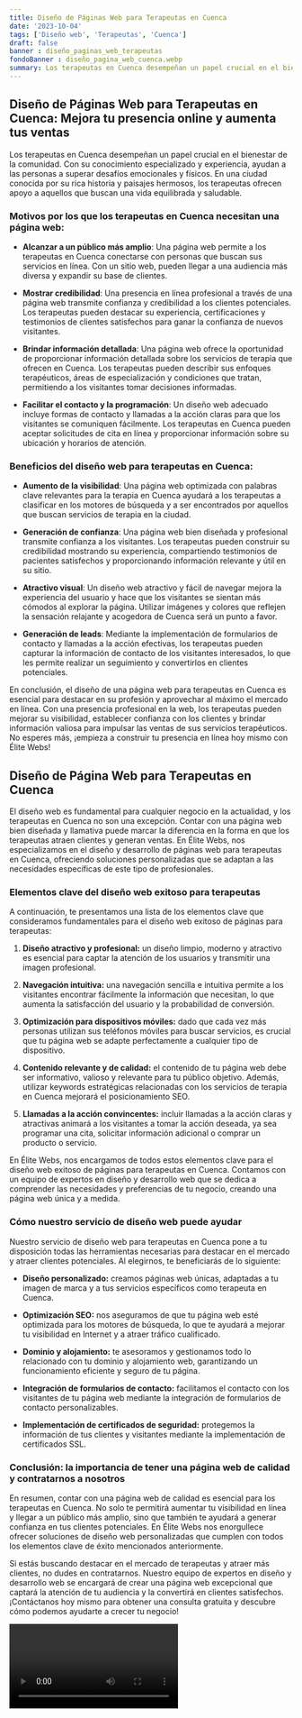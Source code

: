 ```yaml
---
title: Diseño de Páginas Web para Terapeutas en Cuenca
date: '2023-10-04'
tags: ['Diseño web', 'Terapeutas', 'Cuenca']
draft: false
banner : diseño_paginas_web_terapeutas
fondoBanner : diseño_pagina_web_cuenca.webp
summary: Los terapeutas en Cuenca desempeñan un papel crucial en el bienestar de la comunidad. Con su conocimiento especializado y experiencia, ayudan a las personas a superar desafíos emocionales y físicos. En una ciudad conocida por su rica historia y paisajes hermosos, los terapeutas ofrecen apoyo a aquellos que buscan una vida equilibrada y saludable.
---
```


## Diseño de Páginas Web para Terapeutas en Cuenca: Mejora tu presencia online y aumenta tus ventas

Los terapeutas en Cuenca desempeñan un papel crucial en el bienestar de la comunidad. Con su conocimiento especializado y experiencia, ayudan a las personas a superar desafíos emocionales y físicos. En una ciudad conocida por su rica historia y paisajes hermosos, los terapeutas ofrecen apoyo a aquellos que buscan una vida equilibrada y saludable.

### Motivos por los que los terapeutas en Cuenca necesitan una página web:

- **Alcanzar a un público más amplio**: Una página web permite a los terapeutas en Cuenca conectarse con personas que buscan sus servicios en línea. Con un sitio web, pueden llegar a una audiencia más diversa y expandir su base de clientes.

- **Mostrar credibilidad**: Una presencia en línea profesional a través de una página web transmite confianza y credibilidad a los clientes potenciales. Los terapeutas pueden destacar su experiencia, certificaciones y testimonios de clientes satisfechos para ganar la confianza de nuevos visitantes.

- **Brindar información detallada**: Una página web ofrece la oportunidad de proporcionar información detallada sobre los servicios de terapia que ofrecen en Cuenca. Los terapeutas pueden describir sus enfoques terapéuticos, áreas de especialización y condiciones que tratan, permitiendo a los visitantes tomar decisiones informadas.

- **Facilitar el contacto y la programación**: Un diseño web adecuado incluye formas de contacto y llamadas a la acción claras para que los visitantes se comuniquen fácilmente. Los terapeutas en Cuenca pueden aceptar solicitudes de cita en línea y proporcionar información sobre su ubicación y horarios de atención.

### Beneficios del diseño web para terapeutas en Cuenca:

- **Aumento de la visibilidad**: Una página web optimizada con palabras clave relevantes para la terapia en Cuenca ayudará a los terapeutas a clasificar en los motores de búsqueda y a ser encontrados por aquellos que buscan servicios de terapia en la ciudad.

- **Generación de confianza**: Una página web bien diseñada y profesional transmite confianza a los visitantes. Los terapeutas pueden construir su credibilidad mostrando su experiencia, compartiendo testimonios de pacientes satisfechos y proporcionando información relevante y útil en su sitio.

- **Atractivo visual**: Un diseño web atractivo y fácil de navegar mejora la experiencia del usuario y hace que los visitantes se sientan más cómodos al explorar la página. Utilizar imágenes y colores que reflejen la sensación relajante y acogedora de Cuenca será un punto a favor.

- **Generación de leads**: Mediante la implementación de formularios de contacto y llamadas a la acción efectivas, los terapeutas pueden capturar la información de contacto de los visitantes interesados, lo que les permite realizar un seguimiento y convertirlos en clientes potenciales.

En conclusión, el diseño de una página web para terapeutas en Cuenca es esencial para destacar en su profesión y aprovechar al máximo el mercado en línea. Con una presencia profesional en la web, los terapeutas pueden mejorar su visibilidad, establecer confianza con los clientes y brindar información valiosa para impulsar las ventas de sus servicios terapéuticos. No esperes más, ¡empieza a construir tu presencia en línea hoy mismo con Élite Webs!

<GifSeo />

<Cta />

## Diseño de Página Web para Terapeutas en Cuenca

El diseño web es fundamental para cualquier negocio en la actualidad, y los terapeutas en Cuenca no son una excepción. Contar con una página web bien diseñada y llamativa puede marcar la diferencia en la forma en que los terapeutas atraen clientes y generan ventas. En Élite Webs, nos especializamos en el diseño y desarrollo de páginas web para terapeutas en Cuenca, ofreciendo soluciones personalizadas que se adaptan a las necesidades específicas de este tipo de profesionales.

### Elementos clave del diseño web exitoso para terapeutas

A continuación, te presentamos una lista de los elementos clave que consideramos fundamentales para el diseño web exitoso de páginas para terapeutas:

1. **Diseño atractivo y profesional:** un diseño limpio, moderno y atractivo es esencial para captar la atención de los usuarios y transmitir una imagen profesional.

2. **Navegación intuitiva:** una navegación sencilla e intuitiva permite a los visitantes encontrar fácilmente la información que necesitan, lo que aumenta la satisfacción del usuario y la probabilidad de conversión.

3. **Optimización para dispositivos móviles:** dado que cada vez más personas utilizan sus teléfonos móviles para buscar servicios, es crucial que tu página web se adapte perfectamente a cualquier tipo de dispositivo.

4. **Contenido relevante y de calidad:** el contenido de tu página web debe ser informativo, valioso y relevante para tu público objetivo. Además, utilizar keywords estratégicas relacionadas con los servicios de terapia en Cuenca mejorará el posicionamiento SEO.

5. **Llamadas a la acción convincentes:** incluir llamadas a la acción claras y atractivas animará a los visitantes a tomar la acción deseada, ya sea programar una cita, solicitar información adicional o comprar un producto o servicio.

En Élite Webs, nos encargamos de todos estos elementos clave para el diseño web exitoso de páginas para terapeutas en Cuenca. Contamos con un equipo de expertos en diseño y desarrollo web que se dedica a comprender las necesidades y preferencias de tu negocio, creando una página web única y a medida.

### Cómo nuestro servicio de diseño web puede ayudar

Nuestro servicio de diseño web para terapeutas en Cuenca pone a tu disposición todas las herramientas necesarias para destacar en el mercado y atraer clientes potenciales. Al elegirnos, te beneficiarás de lo siguiente:

- **Diseño personalizado:** creamos páginas web únicas, adaptadas a tu imagen de marca y a tus servicios específicos como terapeuta en Cuenca.

- **Optimización SEO:** nos aseguramos de que tu página web esté optimizada para los motores de búsqueda, lo que te ayudará a mejorar tu visibilidad en Internet y a atraer tráfico cualificado.

- **Dominio y alojamiento:** te asesoramos y gestionamos todo lo relacionado con tu dominio y alojamiento web, garantizando un funcionamiento eficiente y seguro de tu página.

- **Integración de formularios de contacto:** facilitamos el contacto con los visitantes de tu página web mediante la integración de formularios de contacto personalizables.

- **Implementación de certificados de seguridad:** protegemos la información de tus clientes y visitantes mediante la implementación de certificados SSL.

### Conclusión: la importancia de tener una página web de calidad y contratarnos a nosotros

En resumen, contar con una página web de calidad es esencial para los terapeutas en Cuenca. No solo te permitirá aumentar tu visibilidad en línea y llegar a un público más amplio, sino que también te ayudará a generar confianza en tus clientes potenciales. En Élite Webs nos enorgullece ofrecer soluciones de diseño web personalizadas que cumplen con todos los elementos clave de éxito mencionados anteriormente.

Si estás buscando destacar en el mercado de terapeutas y atraer más clientes, no dudes en contratarnos. Nuestro equipo de expertos en diseño y desarrollo web se encargará de crear una página web excepcional que captará la atención de tu audiencia y la convertirá en clientes satisfechos. ¡Contáctanos hoy mismo para obtener una consulta gratuita y descubre cómo podemos ayudarte a crecer tu negocio!

<Video />

<CtaBot job='Terapeutas' city='Cuenca'/>

<Gmaps query='Cuenca+españa+maps' />